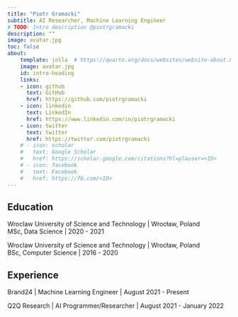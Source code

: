 ```yaml
---
title: "Piotr Gramacki"
subtitle: AI Researcher, Machine Learning Engineer
# TODO: Intro description @piotrgramacki
description: ""
image: avatar.jpg
toc: false
about:
    template: jolla  # https://quarto.org/docs/websites/website-about.html
    image: avatar.jpg
    id: intro-heading
    links:
    - icon: github
      text: GitHub
      href: https://github.com/piotrgramacki
    - icon: linkedin
      text: LinkedIn
      href: https://www.linkedin.com/in/piotrgramacki
    - icon: twitter
      text: twitter
      href: https://twitter.com/piotrgramacki
    # - icon: scholar
    #   text: Google Scholar
    #   href: https://scholar.google.com/citations?hl=pl&user=<ID>
    # - icon: facebook
    #   text: Facebook
    #   href: https://fb.com/<ID>
---
```

:::{#intro-heading}


<!-- TODO: Description  @piotrgramacki -->



## Education

Wroclaw University of Science and Technology | Wrocław, Poland  
MSc, Data Science | 2020 - 2021

Wroclaw University of Science and Technology | Wrocław, Poland  
BSc, Computer Science | 2016 - 2020

## Experience

Brand24 | Machine Learning Engineer | August 2021 - Present

Q2Q Research | AI Programmer/Researcher | August 2021 - January 2022

:::
<!-- 
---
Aliqua esse id consequat dolor non est incididunt laborum excepteur. Amet sint deserunt reprehenderit id exercitation et id irure voluptate culpa officia proident nostrud amet. Sint officia laborum eiusmod ea mollit ut incididunt mollit nulla. Dolor aute ipsum velit officia incididunt ex. -->